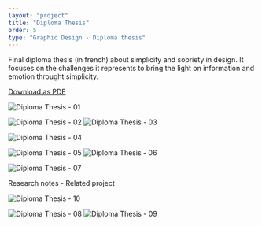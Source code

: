 ```yaml
---
layout: "project"
title: "Diploma Thesis"
order: 5
type: "Graphic Design - Diploma thesis"
---
```



Final diploma thesis (in french) about simplicity and sobriety in design. It focuses on the challenges it represents to bring the light on information and emotion throught simplicity.

[Download as PDF](/files/memoire.pdf)

![Diploma Thesis - 01](/img/memoire/memoire-01.jpg)

![Diploma Thesis - 02](/img/memoire/memoire-02.jpg) ![Diploma Thesis - 03](/img/memoire/memoire-03.jpg)

![Diploma Thesis - 04](/img/memoire/memoire-04.jpg)  

![Diploma Thesis - 05](/img/memoire/memoire-05.jpg) ![Diploma Thesis - 06](/img/memoire/memoire-06.jpg)

![Diploma Thesis - 07](/img/memoire/memoire-07.jpg)

Research notes - Related project

![Diploma Thesis - 10](/img/memoire/memoire-10.jpg)

![Diploma Thesis - 08](/img/memoire/memoire-08.jpg) ![Diploma Thesis - 09](/img/memoire/memoire-09.jpg)

<VimeoEmbed videoUrl="https://player.vimeo.com/video/26440114" />
